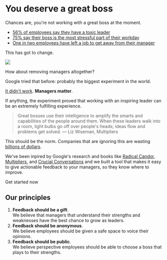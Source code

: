 # You deserve a <strong className="text-indigo-600">great boss</strong>

Chances are, you're not working with a great boss at the moment.

- [56% of employees say they have a toxic leader](https://www.prnewswire.com/news-releases/life-meets-work-survey-finds-56-of-employees-have-a-toxic-leader-300473884.html)
- [75% say their boss is the most stressful part of their workday](https://www.hoganassessments.com/wp-content/uploads/2014/08/Stress_Health_eBook_Final.pdf)
- [One in two employees have left a job to get away from their manager](https://www.gallup.com/services/182216/state-american-manager-report.aspx)

This has got to change.

![](/media/home.jpeg)

How about removing managers altogether?

Google tried that before: probably the biggest experiment in the world.

[It didn't work](https://rework.withgoogle.com/subjects/managers/). **Managers matter**.

If anything, the experiment proved that working with an inspiring leader can be an extremely fulfilling experience.

> Great bosses use their intelligence to amplify the smarts and capabilities of the people around them. When these leaders walk into a room, light bulbs go off over people's heads; ideas flow and problems get solved. — Liz Wiseman, Multipliers

This should be the norm. Companies that are ignoring this are wasting [billions of dollars](https://www.gallup.com/workplace/231593/why-great-managers-rare.aspx).

We've been inpired by Google's research and books like [Radical Candor](https://www.radicalcandor.com/), [Multipliers](https://thewisemangroup.com/books/multipliers/), and [Crucial Conversations](https://cruciallearning.com/crucial-conversations-book/) and we built a tool that makes it easy to give actionable feedback to your managers, so they know where to improve.


<Link
  to="/how-it-works"
  className="bg-indigo-500 hover:bg-indigo-300 flex w-fit items-center no-underline focus:outline-none focus:ring-2 focus:ring-indigo-200 focus:ring-offset-2 focus:ring-offset-indigo-50 text-white font-semibold h-12 px-6 rounded-lg"
>
  Get started now
</Link>

## Our principles

1. **Feedback should be a gift**. <br /> We believe that managers that understand their strengths and weaknesses have the best chance to grow as leaders.
1. **Feedback should be anonymous**. <br /> We believe employees should be given a safe space to voice their opinions.
1. **Feedback should be public**. <br /> We believe perspective employees should be able to choose a boss that plays to their strengths.
